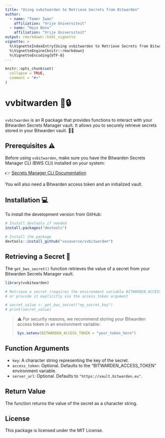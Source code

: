 ```yaml
---
title: "Using vvbitwarden to Retrieve Secrets from Bitwarden"
author:
  - name: "Tomer Iwan"
    affiliation: "Vrije Universiteit"
  - name: "Hajo Bons"
    affiliation: "Vrije Universiteit"
output: rmarkdown::html_vignette
vignette: >
  %\VignetteIndexEntry{Using vvbitwarden to Retrieve Secrets from Bitwarden}
  %\VignetteEngine{knitr::rmarkdown}
  %\VignetteEncoding{UTF-8}
---
```


```r
knitr::opts_chunk$set(
  collapse = TRUE,
  comment = "#>"
)
```

# vvbitwarden 🚀🔒

`vvbitwarden` is an R package that provides functions to interact with your Bitwarden Secrets Manager vault. It allows you to securely retrieve secrets stored in your Bitwarden vault. 🔐✨

## Prerequisites ⚠️

Before using `vvbitwarden`, make sure you have the Bitwarden Secrets Manager CLI (BWS CLI) installed on your system:

👉 [Secrets Manager CLI Documentation](https://bitwarden.com/help/secrets-manager-cli/)

You will also need a Bitwarden access token and an initialized vault.

## Installation 💻

To install the development version from GitHub:

```r
# Install devtools if needed
install.packages("devtools")

# Install the package
devtools::install_github("vusaverse/vvbitwarden")
```

## Retrieving a Secret 🔑

The `get_bws_secret()` function retrieves the value of a secret from your Bitwarden Secrets Manager vault.

```r
library(vvbitwarden)

# Retrieve a secret (requires the environment variable BITWARDEN_ACCESS_TOKEN to be set)
# or provide it explicitly via the access_token argument

# secret_value <- get_bws_secret("my_secret_key")
# print(secret_value)
```

> ⚠️ For security reasons, we recommend storing your Bitwarden access token in an environment variable:
>
> ```r
> Sys.setenv(BITWARDEN_ACCESS_TOKEN = "your_token_here")
> ```

## Function Arguments

- `key`: A character string representing the key of the secret.
- `access_token`: Optional. Defaults to the "BITWARDEN_ACCESS_TOKEN" environment variable.
- `server_url`: Optional. Defaults to `"https://vault.bitwarden.eu"`.

## Return Value

The function returns the value of the secret as a character string.

## License

This package is licensed under the MIT License.
